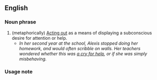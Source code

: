 == English ==

=== Noun phrase ===

# (metaphorically) [[Act out|Acting out]] as a means of displaying a subconscious desire for attention or help.
#* ''In her second year at the school, Alexis stopped doing her homework, and would often scribble on walls.  Her teachers wondered whether this was [[a cry for help]], or if she was simply misbehaving.''

=== Usage note ===
{{sectstub}}